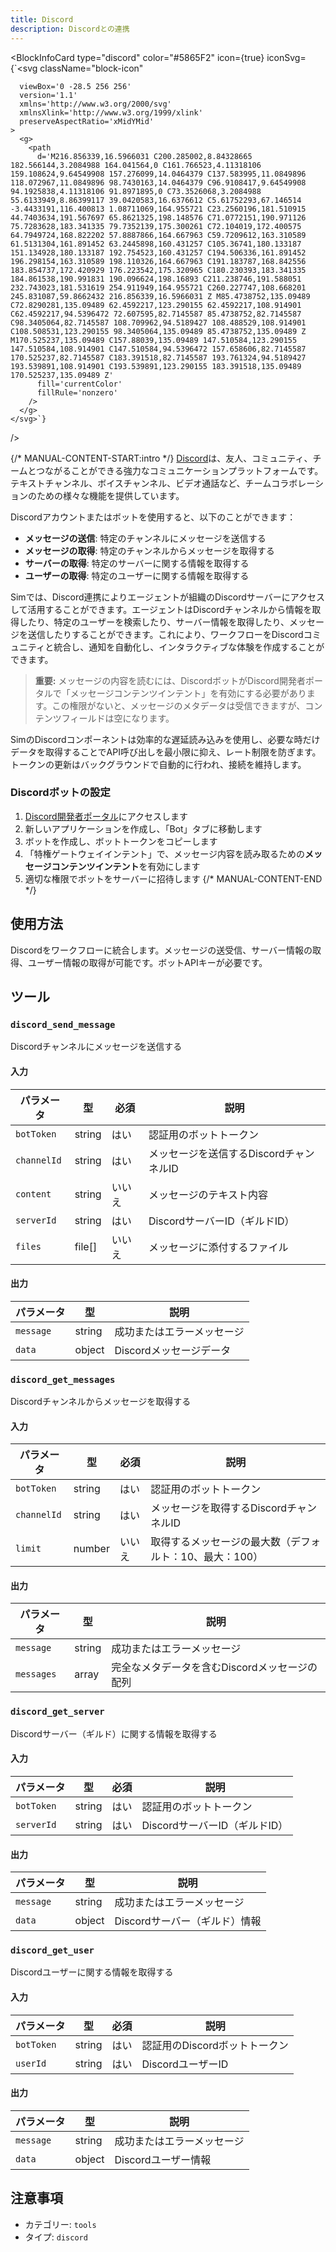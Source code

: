 ```yaml
---
title: Discord
description: Discordとの連携
---
```



<BlockInfoCard 
  type="discord"
  color="#5865F2"
  icon={true}
  iconSvg={`<svg className="block-icon"
      
      
      
      viewBox='0 -28.5 256 256'
      version='1.1'
      xmlns='http://www.w3.org/2000/svg'
      xmlnsXlink='http://www.w3.org/1999/xlink'
      preserveAspectRatio='xMidYMid'
    >
      <g>
        <path
          d='M216.856339,16.5966031 C200.285002,8.84328665 182.566144,3.2084988 164.041564,0 C161.766523,4.11318106 159.108624,9.64549908 157.276099,14.0464379 C137.583995,11.0849896 118.072967,11.0849896 98.7430163,14.0464379 C96.9108417,9.64549908 94.1925838,4.11318106 91.8971895,0 C73.3526068,3.2084988 55.6133949,8.86399117 39.0420583,16.6376612 C5.61752293,67.146514 -3.4433191,116.400813 1.08711069,164.955721 C23.2560196,181.510915 44.7403634,191.567697 65.8621325,198.148576 C71.0772151,190.971126 75.7283628,183.341335 79.7352139,175.300261 C72.104019,172.400575 64.7949724,168.822202 57.8887866,164.667963 C59.7209612,163.310589 61.5131304,161.891452 63.2445898,160.431257 C105.36741,180.133187 151.134928,180.133187 192.754523,160.431257 C194.506336,161.891452 196.298154,163.310589 198.110326,164.667963 C191.183787,168.842556 183.854737,172.420929 176.223542,175.320965 C180.230393,183.341335 184.861538,190.991831 190.096624,198.16893 C211.238746,191.588051 232.743023,181.531619 254.911949,164.955721 C260.227747,108.668201 245.831087,59.8662432 216.856339,16.5966031 Z M85.4738752,135.09489 C72.8290281,135.09489 62.4592217,123.290155 62.4592217,108.914901 C62.4592217,94.5396472 72.607595,82.7145587 85.4738752,82.7145587 C98.3405064,82.7145587 108.709962,94.5189427 108.488529,108.914901 C108.508531,123.290155 98.3405064,135.09489 85.4738752,135.09489 Z M170.525237,135.09489 C157.88039,135.09489 147.510584,123.290155 147.510584,108.914901 C147.510584,94.5396472 157.658606,82.7145587 170.525237,82.7145587 C183.391518,82.7145587 193.761324,94.5189427 193.539891,108.914901 C193.539891,123.290155 183.391518,135.09489 170.525237,135.09489 Z'
          fill='currentColor'
          fillRule='nonzero'
        />
      </g>
    </svg>`}
/>

{/* MANUAL-CONTENT-START:intro */}
[Discord](https://discord.com)は、友人、コミュニティ、チームとつながることができる強力なコミュニケーションプラットフォームです。テキストチャンネル、ボイスチャンネル、ビデオ通話など、チームコラボレーションのための様々な機能を提供しています。

Discordアカウントまたはボットを使用すると、以下のことができます：

- **メッセージの送信**: 特定のチャンネルにメッセージを送信する
- **メッセージの取得**: 特定のチャンネルからメッセージを取得する
- **サーバーの取得**: 特定のサーバーに関する情報を取得する
- **ユーザーの取得**: 特定のユーザーに関する情報を取得する

Simでは、Discord連携によりエージェントが組織のDiscordサーバーにアクセスして活用することができます。エージェントはDiscordチャンネルから情報を取得したり、特定のユーザーを検索したり、サーバー情報を取得したり、メッセージを送信したりすることができます。これにより、ワークフローをDiscordコミュニティと統合し、通知を自動化し、インタラクティブな体験を作成することができます。

> **重要:** メッセージの内容を読むには、DiscordボットがDiscord開発者ポータルで「メッセージコンテンツインテント」を有効にする必要があります。この権限がないと、メッセージのメタデータは受信できますが、コンテンツフィールドは空になります。

SimのDiscordコンポーネントは効率的な遅延読み込みを使用し、必要な時だけデータを取得することでAPI呼び出しを最小限に抑え、レート制限を防ぎます。トークンの更新はバックグラウンドで自動的に行われ、接続を維持します。

### Discordボットの設定

1. [Discord開発者ポータル](https://discord.com/developers/applications)にアクセスします
2. 新しいアプリケーションを作成し、「Bot」タブに移動します
3. ボットを作成し、ボットトークンをコピーします
4. 「特権ゲートウェイインテント」で、メッセージ内容を読み取るための**メッセージコンテンツインテント**を有効にします
5. 適切な権限でボットをサーバーに招待します
{/* MANUAL-CONTENT-END */}

## 使用方法

Discordをワークフローに統合します。メッセージの送受信、サーバー情報の取得、ユーザー情報の取得が可能です。ボットAPIキーが必要です。

## ツール

### `discord_send_message`

Discordチャンネルにメッセージを送信する

#### 入力

| パラメータ | 型 | 必須 | 説明 |
| --------- | ---- | -------- | ----------- |
| `botToken` | string | はい | 認証用のボットトークン |
| `channelId` | string | はい | メッセージを送信するDiscordチャンネルID |
| `content` | string | いいえ | メッセージのテキスト内容 |
| `serverId` | string | はい | DiscordサーバーID（ギルドID） |
| `files` | file[] | いいえ | メッセージに添付するファイル |

#### 出力

| パラメータ | 型 | 説明 |
| --------- | ---- | ----------- |
| `message` | string | 成功またはエラーメッセージ |
| `data` | object | Discordメッセージデータ |

### `discord_get_messages`

Discordチャンネルからメッセージを取得する

#### 入力

| パラメータ | 型 | 必須 | 説明 |
| --------- | ---- | -------- | ----------- |
| `botToken` | string | はい | 認証用のボットトークン |
| `channelId` | string | はい | メッセージを取得するDiscordチャンネルID |
| `limit` | number | いいえ | 取得するメッセージの最大数（デフォルト：10、最大：100） |

#### 出力

| パラメータ | 型 | 説明 |
| --------- | ---- | ----------- |
| `message` | string | 成功またはエラーメッセージ |
| `messages` | array | 完全なメタデータを含むDiscordメッセージの配列 |

### `discord_get_server`

Discordサーバー（ギルド）に関する情報を取得する

#### 入力

| パラメータ | 型 | 必須 | 説明 |
| --------- | ---- | -------- | ----------- |
| `botToken` | string | はい | 認証用のボットトークン |
| `serverId` | string | はい | DiscordサーバーID（ギルドID） |

#### 出力

| パラメータ | 型 | 説明 |
| --------- | ---- | ----------- |
| `message` | string | 成功またはエラーメッセージ |
| `data` | object | Discordサーバー（ギルド）情報 |

### `discord_get_user`

Discordユーザーに関する情報を取得する

#### 入力

| パラメータ | 型 | 必須 | 説明 |
| --------- | ---- | -------- | ----------- |
| `botToken` | string | はい | 認証用のDiscordボットトークン |
| `userId` | string | はい | DiscordユーザーID |

#### 出力

| パラメータ | 型 | 説明 |
| --------- | ---- | ----------- |
| `message` | string | 成功またはエラーメッセージ |
| `data` | object | Discordユーザー情報 |

## 注意事項

- カテゴリー: `tools`
- タイプ: `discord`
